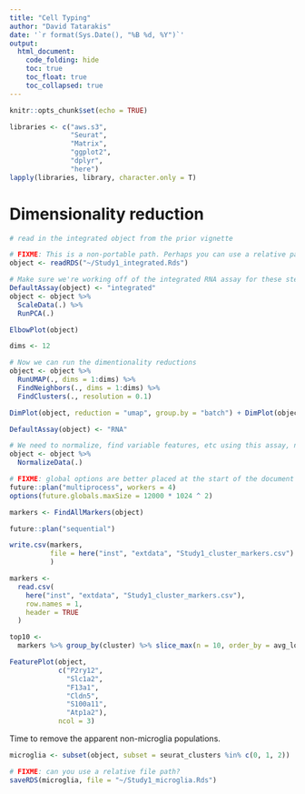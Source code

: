 ```yaml
---
title: "Cell Typing"
author: "David Tatarakis"
date: '`r format(Sys.Date(), "%B %d, %Y")`'
output:
  html_document:
    code_folding: hide
    toc: true
    toc_float: true
    toc_collapsed: true
---
```


```r
knitr::opts_chunk$set(echo = TRUE)
```

```r
libraries <- c("aws.s3", 
               "Seurat", 
               "Matrix", 
               "ggplot2", 
               "dplyr",
               "here")
lapply(libraries, library, character.only = T)
```

# Dimensionality reduction
```r
# read in the integrated object from the prior vignette

# FIXME: This is a non-portable path. Perhaps you can use a relative path?
object <- readRDS("~/Study1_integrated.Rds")

# Make sure we're working off of the integrated RNA assay for these steps
DefaultAssay(object) <- "integrated"
object <- object %>%
  ScaleData(.) %>%
  RunPCA(.)

ElbowPlot(object)

dims <- 12

# Now we can run the dimentionality reductions
object <- object %>%
  RunUMAP(., dims = 1:dims) %>%
  FindNeighbors(., dims = 1:dims) %>%
  FindClusters(., resolution = 0.1)
``` 


```r
DimPlot(object, reduction = "umap", group.by = "batch") + DimPlot(object)
```


```r
DefaultAssay(object) <- "RNA"

# We need to normalize, find variable features, etc using this assay, now.
object <- object %>%
  NormalizeData(.)
```

```r

# FIXME: global options are better placed at the start of the document
future::plan("multiprocess", workers = 4)
options(future.globals.maxSize = 12000 * 1024 ^ 2)

markers <- FindAllMarkers(object)

future::plan("sequential")

write.csv(markers,
          file = here("inst", "extdata", "Study1_cluster_markers.csv")
          )
```

```r
markers <-
  read.csv(
    here("inst", "extdata", "Study1_cluster_markers.csv"),
    row.names = 1,
    header = TRUE
  )

top10 <-
  markers %>% group_by(cluster) %>% slice_max(n = 10, order_by = avg_log2FC)
```

```r
FeaturePlot(object,
            c("P2ry12", 
              "Slc1a2", 
              "F13a1", 
              "Cldn5", 
              "S100a11", 
              "Atp1a2"),
            ncol = 3)
```

Time to remove the apparent non-microglia populations.
```r
microglia <- subset(object, subset = seurat_clusters %in% c(0, 1, 2))

# FIXME: can you use a relative file path?
saveRDS(microglia, file = "~/Study1_microglia.Rds")
```


